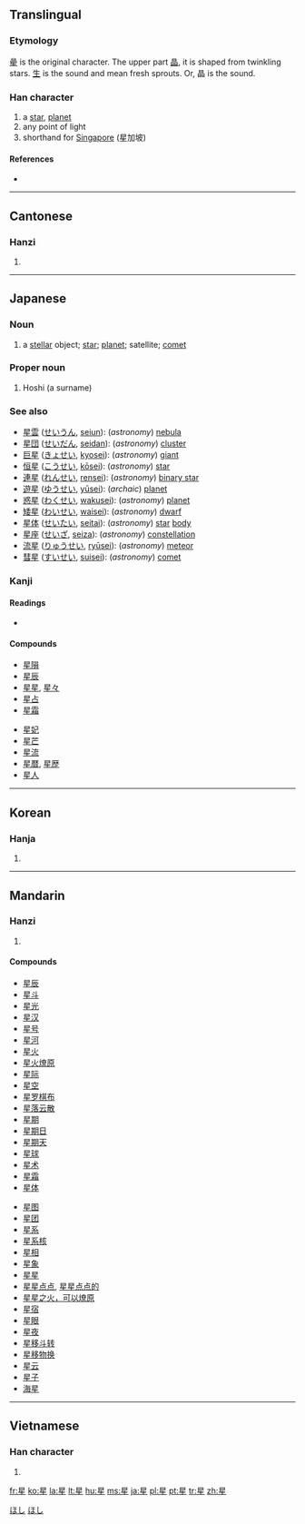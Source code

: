 {{see|曐|皨}}
==Translingual==

===Etymology===
[[曐]] is the original character. The upper part [[晶]], it is shaped from twinkling stars. [[生]] is the sound and mean fresh sprouts. Or, 晶 is the sound.

===Han character===
{{Han char|rn=72|rad=日|as=05|sn=9|four=6010<sub>4</sub>|canj=日竹手一 (AHQM)|ids=⿱[[日]][[生]]}}

# a [[star]], [[planet]]
# any point of light
# shorthand for [[Singapore]] (星加坡)

====References====
* {{Han ref|kx=0492.210|dkj=13837|dj=0855.220|hdz=21500.120|uh=661F|ud=26143|bh=AC50|bd=44112}}

----

==Cantonese==

===Hanzi===
{{yue-hanzi|jyut=|y=sing1}}

# {{defn|Cantonese}}

----

==Japanese==

===Noun===
{{ja-noun|k|hira=ほし|rom=hoshi}}

# a [[stellar]] object; [[star]]; [[planet]]; satellite; [[comet]]

===Proper noun===
{{ja-pos|k|proper|hira=ほし|rom=Hoshi}}

# Hoshi (a surname)

===See also===
* [[星雲]] ([[せいうん]], [[seiun]]): (''astronomy'') [[nebula]]
* [[星団]] ([[せいだん]], [[seidan]]): (''astronomy'') [[cluster]]
* [[巨星]] ([[きょせい]], [[kyosei]]): (''astronomy'') [[giant]]
* [[恒星]] ([[こうせい]], [[kōsei]]): (''astronomy'') [[star]]
* [[連星]] ([[れんせい]], [[rensei]]): (''astronomy'') [[binary star]]
* [[遊星]] ([[ゆうせい]], [[yūsei]]): (''archaic'') [[planet]]
* [[惑星]] ([[わくせい]], [[wakusei]]): (''astronomy'') [[planet]]
* [[矮星]] ([[わいせい]], [[waisei]]): (''astronomy'') [[dwarf]]
* [[星体]] ([[せいたい]], [[seitai]]): (''astronomy'') [[star]] [[body]]
* [[星座]] ([[せいざ]], [[seiza]]): (''astronomy'') [[constellation]]
* [[流星]] ([[りゅうせい]], [[ryūsei]]): (''astronomy'') [[meteor]]
* [[彗星]] ([[すいせい]], [[suisei]]): (''astronomy'') [[comet]]

===Kanji===
{{ja-kanji|grade=2|rs=日05}}

====Readings====
* {{ja-readings|on=[[せい]] (sei), [[しょう]] (shō)
|kun=[[ほし]] (hoshi)}}

====Compounds====
{{top2}}
* [[星隕]]
* [[星辰]]
* [[星星]], [[星々]]
* [[星占]]
* [[星霜]]
{{mid2}}
* [[星妃]]
* [[星芒]]
* [[星流]]
* [[星暦]], [[星歴]]
* [[星人]]
{{bottom}}

[[Category:1000 Japanese basic words|ほし]]
[[Category:ja:Astronomy|ほし]]

----

==Korean==

===Hanja===
{{ko-hanja|hangeul=[[성]]|eumhun=|rv=seong|mr=sŏng|y=seng}}

# {{defn|Korean}}

----

==Mandarin==

===Hanzi===
{{cmn-hanzi|pin=[[xīng]] ([[xing1]])|wg=hsing<sup>1</sup>}}

# {{defn|Mandarin}}

====Compounds====
{{top}}
* [[星辰]]
* [[星斗]]
* [[星光]]
* [[星汉]]
* [[星号]]
* [[星河]]
* [[星火]]
* [[星火燎原]]
* [[星际]]
* [[星空]]
* [[星罗棋布]]
* [[星落云散]]
* [[星期]]
* [[星期日]]
* [[星期天]]
* [[星球]]
* [[星术]]
* [[星霜]]
* [[星体]]
{{mid}}
* [[星图]]
* [[星团]]
* [[星系]]
* [[星系核]]
* [[星相]]
* [[星象]]
* [[星星]]
* [[星星点点]], [[星星点点的]]
* [[星星之火，可以燎原]]
* [[星宿]]
* [[星眼]]
* [[星夜]]
* [[星移斗转]]
* [[星移物换]]
* [[星云]]
* [[星子]]
* [[海星]]
{{bottom}}

----

==Vietnamese==

===Han character===
{{vi-hantu|[[tinh]]}}

# {{defn|Vietnamese}}

[[fr:星]]
[[ko:星]]
[[la:星]]
[[lt:星]]
[[hu:星]]
[[ms:星]]
[[ja:星]]
[[pl:星]]
[[pt:星]]
[[tr:星]]
[[zh:星]]